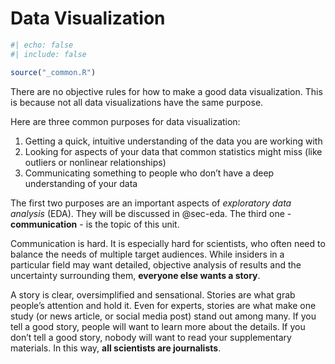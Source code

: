 # Data Visualization {#sec-data-viz .unnumbered}

```r
#| echo: false
#| include: false

source("_common.R")
```

There are no objective rules for how to make a good data visualization. This is because not all data visualizations have the same purpose.

Here are three common purposes for data visualization:

1.  Getting a quick, intuitive understanding of the data you are working with
2.  Looking for aspects of your data that common statistics might miss (like outliers or nonlinear relationships)
3.  Communicating something to people who don't have a deep understanding of your data

The first two purposes are an important aspects of *exploratory data analysis* (EDA). They will be discussed in @sec-eda. The third one - **communication** - is the topic of this unit.

Communication is hard. It is especially hard for scientists, who often need to balance the needs of multiple target audiences. While insiders in a particular field may want detailed, objective analysis of results and the uncertainty surrounding them, **everyone else wants a story**.

A story is clear, oversimplified and sensational. Stories are what grab people's attention and hold it. Even for experts, stories are what make one study (or news article, or social media post) stand out among many. If you tell a good story, people will want to learn more about the details. If you don't tell a good story, nobody will want to read your supplementary materials. In this way, **all scientists are journalists**.
